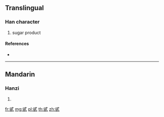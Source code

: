 {{character info/new}}
==Translingual==

===Han character===
{{Han char|rn=99|rad=甘|as=03|sn=8|four=|canj=IPTM|ids=⿹弋甘}}

# sugar product

====References====
* {{Han ref|kx=0355.101|hdz=10559.070|uh=7519|ud=29977}}

----

==Mandarin==

===Hanzi===
{{cmn-hanzi|pin=[[dài]] ([[dai4]])|wg=tai<sup>4</sup>}}

# {{defn|lang=cmn|sort=甘03}}

[[fr:甙]]
[[mg:甙]]
[[pl:甙]]
[[th:甙]]
[[zh:甙]]
